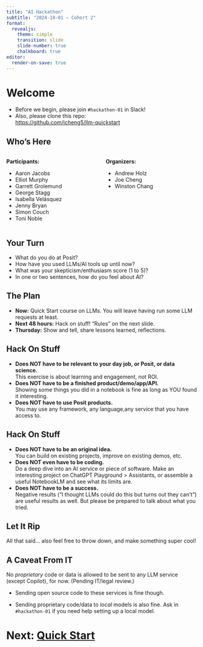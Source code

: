 ```yaml
---
title: "AI Hackathon"
subtitle: "2024-10-01 – Cohort 2"
format: 
  revealjs:
    theme: simple
    transition: slide
    slide-number: true
    chalkboard: true
editor:
  render-on-save: true
---
```


# Welcome

- Before we begin, please join `#hackathon-01` in Slack!
- Also, please clone this repo:  
  [https://github.com/jcheng5/llm-quickstart](https://github.com/jcheng5/llm-quickstart)

## Who's Here

::: {.columns}
::: {.column width="50%"}
**Participants:**

- Aaron Jacobs
- Elliot Murphy
- Garrett Grolemund
- George Stagg
- Isabella Velásquez
- Jenny Bryan
- Simon Couch
- Toni Noble
:::
::: {.column width="50%"}
**Organizers:**

- Andrew Holz
- Joe Cheng
- Winston Chang
:::
:::

## Your Turn

- What do you do at Posit?
- How have you used LLMs/AI tools up until now?
- What was your skepticism/enthusiasm score (1 to 5)?
- In one or two sentences, how do you feel about AI?

## The Plan

::: {.incremental}
- **Now:** Quick Start course on LLMs. You will leave having run some LLM requests at least.
- **Next 48 hours:** Hack on stuff! "Rules" on the next slide.
- **Thursday:** Show and tell, share lessons learned, reflections.
:::

## Hack On Stuff

- **Does NOT have to be relevant to your day job, or Posit, or data science.**  
  This exercise is about learning and engagement, not ROI.
- **Does NOT have to be a finished product/demo/app/API.**  
  Showing some things you did in a notebook is fine as long as YOU found it interesting.
- **Does NOT have to use Posit products.**  
  You may use any framework, any language,any service that you have access to.

## Hack On Stuff

- **Does NOT have to be an original idea.**  
  You can build on existing projects, improve on existing demos, etc.
- **Does NOT even have to be coding.**  
  Do a deep dive into an AI service or piece of software. Make an interesting project on ChatGPT Playground > Assistants, or assemble a useful NotebookLM and see what its limits are.
- **Does NOT have to be a success.**  
  Negative results (“I thought LLMs could do this but turns out they can’t”) are useful results as well. But please be prepared to talk about what you tried.

## Let It Rip

All that said... also feel free to throw down, and make something super cool!

## A Caveat From IT

No _proprietary_ code or data is allowed to be sent to any LLM service (except Copilot), for now. (Pending IT/legal review.)

- Sending open source code to these services is fine though.

- Sending proprietary code/data to _local_ models is also fine. Ask in `#hackathon-01` if you need help setting up a local model.

# Next: [Quick Start](quickstart.qmd)